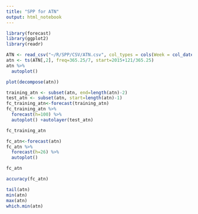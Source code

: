 ```yaml
---
title: "SPP for ATN"
output: html_notebook
---
```


```r
library(forecast)
library(ggplot2)
library(readr)
```

```r
ATN <- read_csv("~/R/SPP/CSV/ATN.csv", col_types = cols(Week = col_date(format = "%Y-%m-%d")))
atn <- ts(ATN[,2], freq=365.25/7, start=2015+121/365.25)
atn %>%
  autoplot()
```

```r
plot(decompose(atn))
```

```r
training_atn <- subset(atn, end=length(atn)-2)
test_atn <- subset(atn, start=length(atn)-1)
fc_training_atn<-forecast(training_atn)
fc_training_atn %>%
  forecast(h=100) %>%
  autoplot() +autolayer(test_atn)
```

```r
fc_training_atn
```

```r
fc_atn<-forecast(atn)
fc_atn %>%
  forecast(h=26) %>%
  autoplot()
```

```r
fc_atn
```

```r
accuracy(fc_atn)
```

```r
tail(atn)
min(atn)
max(atn)
which.min(atn)
```

